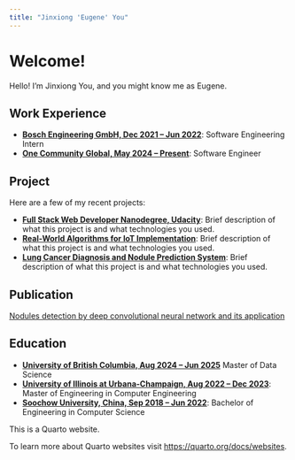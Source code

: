 ```yaml
---
title: "Jinxiong 'Eugene' You"
---
```


# Welcome!

Hello! I'm Jinxiong You, and you might know me as Eugene. 



## Work Experience

- **[Bosch Engineering GmbH, Dec 2021 – Jun 2022](#)**: Software Engineering Intern
- **[One Community Global, May 2024 – Present](#)**: Software Engineer


## Project

Here are a few of my recent projects:

- **[Full Stack Web Developer Nanodegree, Udacity](#)**: Brief description of what this project is and what technologies you used.
- **[Real-World Algorithms for IoT Implementation](#)**: Brief description of what this project is and what technologies you used.
- **[Lung Cancer Diagnosis and Nodule Prediction System](#)**: Brief description of what this project is and what technologies you used.



## Publication

[Nodules detection by deep convolutional neural network and its application](https://github.com/jinxyou/ECE434)



## Education

- **[University of British Columbia, Aug 2024 – Jun 2025](#)** Master of Data Science
- **[University of Illinois at Urbana-Champaign, Aug 2022 – Dec 2023](#)**: Master of Engineering in Computer Engineering
- **[Soochow University, China, Sep 2018 – Jun 2022](#)**: Bachelor of Engineering in Computer Science




This is a Quarto website.

To learn more about Quarto websites visit <https://quarto.org/docs/websites>.
